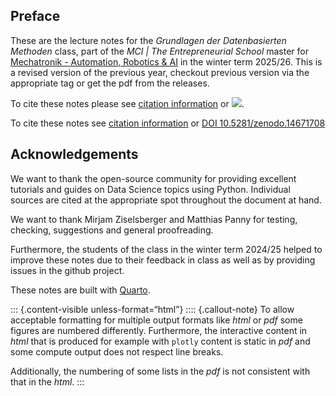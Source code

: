 ## Preface {.unnumbered}

These are the lecture notes for the _Grundlagen der Datenbasierten Methoden_ class, part of the _MCI | The Entrepreneurial School_ master for [Mechatronik - Automation, Robotics & AI](https://www.mci.edu/de/studium/master/mechatronik-automation-robotics-ai#im_studium) in the winter term 2025/26.
This is a revised version of the previous year, checkout previous version via the appropriate tag or get the pdf from the releases.

::: {.content-visible when-format="html"}
To cite these notes please see [citation information](CITATION.cff) or 
[![](https://zenodo.org/badge/861305042.svg)](https://zenodo.org/badge/latestdoi/861305042).
:::
::: {.content-visible unless-format="html"}
To cite these notes see [citation information](https://github.com/kandolfp/MECH-M-DUAL-1-DBM/CITATION.cff) or [DOI 10.5281/zenodo.14671708](https://doi.org/10.5281/zenodo.14671708)
:::

## Acknowledgements {.unnumbered}

We want to thank the open-source community for providing excellent tutorials and guides on Data Science topics using Python.
Individual sources are cited at the appropriate spot throughout the document at hand.

We want to thank Mirjam Ziselsberger and Matthias Panny for testing, checking, suggestions and general proofreading.

Furthermore, the students of the class in the winter term 2024/25 helped to improve these notes due to their feedback in class as well as by providing issues in the github project.

These notes are built with [Quarto](https://quarto.org/).

::: {.content-visible unless-format="html"}
:::: {.callout-note}
To allow acceptable formatting for multiple output formats like _html_ or _pdf_ some figures are numbered differently.
Furthermore, the interactive content in _html_ that is produced for example with `plotly` content is static in _pdf_ and some compute output does not respect line breaks.

Additionally, the numbering of some lists in the _pdf_ is not consistent with that in the _html_.
:::